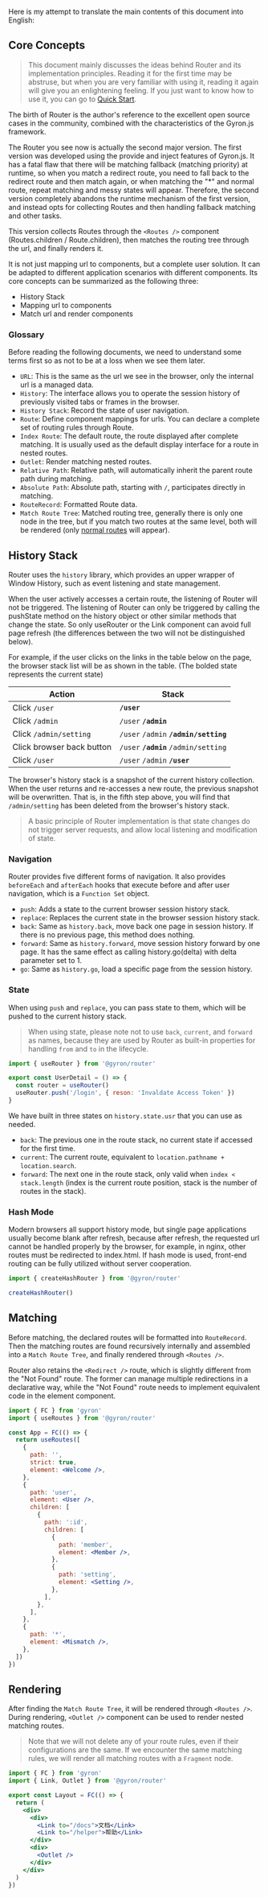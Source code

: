 Here is my attempt to translate the main contents of this document into English:

## Core Concepts

> This document mainly discusses the ideas behind Router and its implementation principles. Reading it for the first time may be abstruse, but when you are very familiar with using it, reading it again will give you an enlightening feeling. If you just want to know how to use it, you can go to [Quick Start](/en-US/core/router/quick-started).

The birth of Router is the author's reference to the excellent open source cases in the community, combined with the characteristics of the Gyron.js framework. 

The Router you see now is actually the second major version. The first version was developed using the provide and inject features of Gyron.js. It has a fatal flaw that there will be matching fallback (matching priority) at runtime, so when you match a redirect route, you need to fall back to the redirect route and then match again, or when matching the "*" and normal route, repeat matching and messy states will appear.
Therefore, the second version completely abandons the runtime mechanism of the first version, and instead opts for collecting Routes and then handling fallback matching and other tasks.

This version collects Routes through the `<Routes />` component (Routes.children / Route.children), then matches the routing tree through the url, and finally renders it.

It is not just mapping url to components, but a complete user solution. It can be adapted to different application scenarios with different components. Its core concepts can be summarized as the following three:

- History Stack
- Mapping url to components 
- Match url and render components

### Glossary

Before reading the following documents, we need to understand some terms first so as not to be at a loss when we see them later.

- `URL`: This is the same as the url we see in the browser, only the internal url is a managed data.
- `History`: The interface allows you to operate the session history of previously visited tabs or frames in the browser.
- `History Stack`: Record the state of user navigation.
- `Route`: Define component mappings for urls. You can declare a complete set of routing rules through Route.
- `Index Route`: The default route, the route displayed after complete matching. It is usually used as the default display interface for a route in nested routes.
- `Outlet`: Render matching nested routes.
- `Relative Path`: Relative path, will automatically inherit the parent route path during matching.
- `Absolute Path`: Absolute path, starting with `/`, participates directly in matching.
- `RouteRecord`: Formatted Route data.
- `Match Route Tree`: Matched routing tree, generally there is only one node in the tree, but if you match two routes at the same level, both will be rendered (only [normal routes](quick-started#routing-rules) will appear). 

## History Stack

Router uses the `history` library, which provides an upper wrapper of Window History, such as event listening and state management.

When the user actively accesses a certain route, the listening of Router will not be triggered. The listening of Router can only be triggered by calling the pushState method on the history object or other similar methods that change the state. So only useRouter or the Link component can avoid full page refresh (the differences between the two will not be distinguished below).

For example, if the user clicks on the links in the table below on the page, the browser stack list will be as shown in the table. (The bolded state represents the current state)

| Action | Stack |
|-|-|
| Click `/user` | **`/user`** |   
| Click `/admin` | `/user` **`/admin`** |
| Click `/admin/setting` | `/user` `/admin` **`/admin/setting`** |
| Click browser back button | `/user` **`/admin`** `/admin/setting` |
| Click `/user` | `/user` `/admin` **`/user`** |

The browser's history stack is a snapshot of the current history collection. When the user returns and re-accesses a new route, the previous snapshot will be overwritten. That is, in the fifth step above, you will find that `/admin/setting` has been deleted from the browser's history stack.

> A basic principle of Router implementation is that state changes do not trigger server requests, and allow local listening and modification of state.

### Navigation

Router provides five different forms of navigation. It also provides `beforeEach` and `afterEach` hooks that execute before and after user navigation, which is a `Function Set` object.

- `push`: Adds a state to the current browser session history stack.
- `replace`: Replaces the current state in the browser session history stack.
- `back`: Same as `history.back`, move back one page in session history. If there is no previous page, this method does nothing.
- `forward`: Same as `history.forward`, move session history forward by one page. It has the same effect as calling history.go(delta) with delta parameter set to 1.
- `go`: Same as `history.go`, load a specific page from the session history.

### State

When using `push` and `replace`, you can pass state to them, which will be pushed to the current history stack.

> When using state, please note not to use `back`, `current`, and `forward` as names, because they are used by Router as built-in properties for handling `from` and `to` in the lifecycle.

```jsx
import { useRouter } from '@gyron/router'

export const UserDetail = () => {
  const router = useRouter()
  useRouter.push('/login', { reson: 'Invaldate Access Token' }) 
}
```

We have built in three states on `history.state.usr` that you can use as needed.

- `back`: The previous one in the route stack, no current state if accessed for the first time.
- `current`: The current route, equivalent to `location.pathname + location.search`.
- `forward`: The next one in the route stack, only valid when `index < stack.length` (index is the current route position, stack is the number of routes in the stack).

### Hash Mode

Modern browsers all support history mode, but single page applications usually become blank after refresh, because after refresh, the requested url cannot be handled properly by the browser, for example, in nginx, other routes must be redirected to index.html.
If hash mode is used, front-end routing can be fully utilized without server cooperation.

```jsx
import { createHashRouter } from '@gyron/router'

createHashRouter()
```

## Matching 

Before matching, the declared routes will be formatted into `RouteRecord`. Then the matching routes are found recursively internally and assembled into a `Match Route Tree`, and finally rendered through `<Routes />`.

Router also retains the `<Redirect />` route, which is slightly different from the "Not Found" route. The former can manage multiple redirections in a declarative way, while the "Not Found" route needs to implement equivalent code in the element component.

```jsx
import { FC } from 'gyron'
import { useRoutes } from '@gyron/router'

const App = FC(() => {
  return useRoutes([
    {
      path: '',
      strict: true,
      element: <Welcome />,
    },
    {
      path: 'user',
      element: <User />,
      children: [
        {
          path: ':id',
          children: [
            {
              path: 'member',
              element: <Member />,
            },
            {
              path: 'setting',
              element: <Setting />,
            },
          ],
        },
      ],
    },
    {
      path: '*',
      element: <Mismatch />,
    },
  ])
})
```

## Rendering

After finding the `Match Route Tree`, it will be rendered through `<Routes />`. During rendering, `<Outlet />` component can be used to render nested matching routes.

> Note that we will not delete any of your route rules, even if their configurations are the same. If we encounter the same matching rules, we will render all matching routes with a `Fragment` node.

```jsx line=12
import { FC } from 'gyron'
import { Link, Outlet } from '@gyron/router'

export const Layout = FC(() => {
  return (
    <div>
      <div>
        <Link to="/docs">文档</Link>
        <Link to="/helper">帮助</Link>
      </div>
      <div>
        <Outlet />
      </div>
    </div>
  )
})
```

